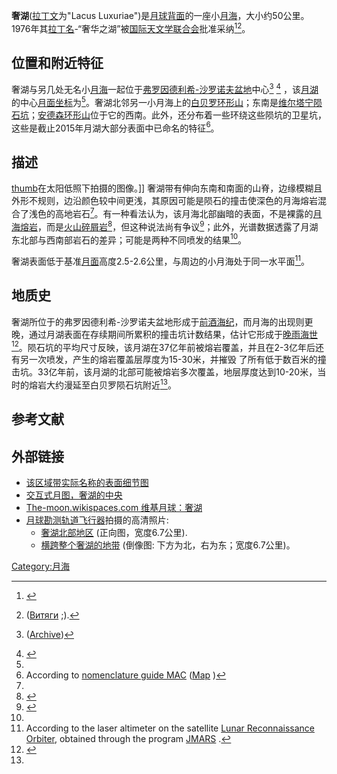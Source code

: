{{Infobox Lunar mare
|name=奢湖
|image=[[Image:Lacus_Luxuriae_(LRO).png|240px]]
|caption=奢湖，[[月球勘测轨道飞行器|月球勘测轨道飞行器]]拍摄的图像，宽度80公里。
|latitude=19
|N_or_S=N
|longitude= 176
|E_or_W=E
|diameter= 50 公里
|eponym=奢華湖}}
'''奢湖'''([[拉丁文|拉丁文]]为"Lacus Luxuriae")是[[月球背面|月球背面]]的一座小[[月海|月海]]，大小约50公里。1976年其[[拉丁语|拉丁名]]-“奢华之湖”被[[国际天文学联合会|国际天文学联合会]]批准采纳<ref name=gazetteer>{{cite web 
 |url=http://planetarynames.wr.usgs.gov/Feature/3211 
 |title=Lacus Luxuriae 
 |work=Gazetteer of Planetary Nomenclature 
 |publisher=International Astronomical Union (IAU) Working Group for Planetary System Nomenclature (WGPSN) 
 |date=2010-10-18 
 |accessdate=2015-06-17 
 |archiveurl=https://archive.is/20121226180726/http://planetarynames.wr.usgs.gov/Feature/3211 
 |archivedate=2012-12-26 
 |deadurl=no 
 }}</ref><ref name=Transactions_16B_1977>{{cite book
 |title     = Transactions of the IAU: volume XVIB (Proceedings of the 16th General Assembly of the IAU)
 |url       = https://archive.org/details/proceedingsofsix0016inte
 |author    = E. Müller & A. Jappel
 |publisher = D. Reidel Publishing Company
 |date      = 1977
 |isbn      = 90-277-0836-3
 |pages     = [https://archive.org/details/proceedingsofsix0016inte/page/350 350]
}} ([http://the-moon.wikispaces.com/IAU+Transactions+XVIB Витяги] {{WebCite|url=https://www.webcitation.org/6YikpDLY0?url=http://the-moon.wikispaces.com/IAU+Transactions+XVIB?responseToken=097721a1578f7ec5452abd642e5fcf3ff |date=20150522180039 |dateformat=iso }};).</ref>。

==位置和附近特征==
奢湖与另几处无名小[[月海|月海]]一起位于[[弗罗因德利希-沙罗诺夫盆地|弗罗因德利希-沙罗诺夫盆地]]中心<ref name=Morota_2011>{{cite journal 
 |title=Timing and duration of mare volcanism in the central region of the northern farside of the Moon 
 |author=Morota T., Haruyama J., Ohtake M. et al. 
 |year=2011 
 |journal=Earth, Planets and Space 
 |volume=63 
 |issue=1 
 |pages=5–13 
 |doi=10.5047/eps.2010.02.009 
 |bibcode=2011EP&S...63....5M 
 |url=http://link.springer.com/content/pdf/10.5047%2Feps.2010.02.009.pdf 
 |access-date=2016-04-19 
 |archive-date=2013-05-16 
 |archive-url=https://web.archive.org/web/20130516193624/http://www.terrapub.co.jp/journals/EPS/pdf/free/2011/63010005.pdf 
 |dead-url=no 
 }} ([https://web.archive.org/web/20130516193624/http://www.terrapub.co.jp/journals/EPS/pdf/free/2011/63010005.pdf Archive])</ref>
<ref name=Wood_2004>{{cite web 
 |url=http://www.lpod.org/cwm/DataStuff/Lunar%20Basins.htm 
 |title=Impact Basin Database 
 |author=Wood C. A. 
 |publisher=lpod.org 
 |language=en 
 |date=2004-08-14 
 |accessdate=2015-07-14 
 |archiveurl=https://web.archive.org/web/20140807080738/http://www.lpod.org/cwm/DataStuff/Lunar%20Basins.htm 
 |archivedate=2014-08-07 
 |deadurl=yes 
 }}</ref>
，该[[月湖|月湖]]的中心[[月面坐标|月面坐标]]为{{Coord|19.4|N|175.5|E|globe:Moon}}<ref name=gazetteer/>。奢湖北邻另一小月海上的[[白贝罗环形山|白贝罗环形山]]；东南是[[维尔塔宁陨石坑|维尔塔宁陨石坑]]；[[安德森环形山|安德森环形山]]位于它的西南。此外，还分布着一些环绕这些陨坑的卫星坑，这些是截止2015年月湖大部分表面中已命名的特征<ref>According to [http://planetarynames.wr.usgs.gov nomenclature guide МАС] {{WebCite|url=https://www.webcitation.org/6EOCinkK0?url=http://planetarynames.wr.usgs.gov/ |date=20130213011459 |dateformat=iso }} ([http://planetarynames.wr.usgs.gov/images/Lunar/lac_50_wac.pdf Map] {{Wayback|url=http://planetarynames.wr.usgs.gov/images/Lunar/lac_50_wac.pdf |date=20161213015951 }})</ref>。

==描述==
{{Location map
| {{Moon}}
| width      = 240
| float      = right
| border     = (none)
| caption    = 奢湖所处月球背面的位置
| alt        = 奢湖的位置
| AlternativeMap =Moon_farside_LRO_color_mosaic.png
| mark       = Flashspot.gif
| marksize   = 9
| lat_deg    =30 
| lat_dir    = N
| lon_deg    =-11
| lon_dir    = E
}}
[[image:Lacus-luxuriae-clem1.jpg|thumb]]在太阳低照下拍摄的图像。]]
奢湖带有伸向东南和南面的山脊，边缘模糊且外形不规则，边沿颜色较中间更浅，其原因可能是陨石的撞击使深色的月海熔岩混合了浅色的高地岩石<ref name=Morota_2011/>。有一种看法认为，该月海北部幽暗的表面，不是裸露的[[月海|月海]][[熔岩|熔岩]]，而是[[火山碎屑岩|火山碎屑岩]]<ref name=Gustafson_2012>{{cite journal
 |author       = Gustafson, J. Olaf; Bell, J. F., III; Gaddis, L. R.; Hawke, B. R.; Giguere, T. A.
 |title        = Characterization of previously unidentified lunar pyroclastic deposits using Lunar Reconnaissance Orbiter Camera data
 |journal      = Journal of Geophysical Research
 |volume       = 117
 |issue        = E12
 |date         = 2012
 |bibcode      = 2012JGRE..117.0H25G
 |doi          = 10.1029/2011JE003893
 |url          = http://onlinelibrary.wiley.com/doi/10.1029/2011JE003893/pdf
 |access-date  = 2016-04-19
 |archive-date = 2015-09-12
 |archive-url  = https://web.archive.org/web/20150912220720/http://onlinelibrary.wiley.com/doi/10.1029/2011JE003893/pdf
 |dead-url     = no
}}</ref>，但这种说法尚有争议<ref name=Besse_2014>{{cite journal 
 |title=Volcanic glass signatures in spectroscopic survey of newly proposed lunar pyroclastic deposits 
 |author=Besse, S.; Sunshine, J. M.; Gaddis, L. R. 
 |year=2014 
 |journal=Journal of Geophysical Research: Planets 
 |volume=119 
 |issue=2 
 |pages=355–372 
 |doi=10.1002/2013JE004537 
 |bibcode=2014JGRE..119..355B 
 |url=http://www.planetary.brown.edu/pdfs/Besse-Lunar%20Pyroclastic%20Glasses-jgre20209-1.pdf 
 |deadurl=yes 
 |archiveurl=https://web.archive.org/web/20150716222627/http://www.planetary.brown.edu/pdfs/Besse-Lunar%20Pyroclastic%20Glasses-jgre20209-1.pdf 
 |archivedate=2015-07-16 
 |access-date=2016-04-19 
 }}</ref>；此外，光谱数据透露了月湖东北部与西南部岩石的差异；可能是两种不同喷发的结果<ref name=Besse_2014/>。

奢湖表面低于基准[[月面学|月面]]高度2.5-2.6公里，与周边的小月海处于同一水平面<ref name=JMARS>According to the laser altimeter on the satellite [[月球勘测轨道飞行器|Lunar Reconnaissance Orbiter]], obtained through the program [http://jmars.asu.edu JMARS] {{Wayback|url=http://jmars.asu.edu/ |date=20190122103100 }}.</ref>。

==地质史==
奢湖所位于的弗罗因德利希-沙罗诺夫盆地形成于[[前酒海纪|前酒海纪]]，而月海的出现则更晚，通过月湖表面在存续期间所累积的撞击坑计数结果，估计它形成于[[晚雨海世|晚雨海世]]<ref name=Wilhelms_1987_8>{{cite book
 |series       = United States Geological Survey Professional Paper 1348
 |title        = Geologic History of the Moon
 |url          = http://ser.sese.asu.edu/GHM
 |author       = Wilhelms D.
 |date         = 1987
 |access-date  = 2016-04-19
 |archive-date = 2013-05-14
 |archive-url  = https://web.archive.org/web/20130514114936/http://ser.sese.asu.edu/GHM/ghm_04txt.pdf
 |dead-url     = yes
}}</ref>。陨石坑的平均尺寸反映，该月湖在37亿年前被熔岩覆盖，并且在2-3亿年后还有另一次喷发，产生的熔岩覆盖层厚度为15-30米，并摧毁
了所有低于数百米的撞击坑。33亿年前，该月湖的北部可能被熔岩多次覆盖，地层厚度达到10-20米，当时的熔岩大约漫延至白贝罗陨石坑附近<ref name=Morota_2011/>。

==参考文献==
{{reflist}}

== 外部链接 ==
* [http://planetarynames.wr.usgs.gov/images/Lunar/lac_50_wac.pdf 该区域带实际名称的表面细节图]{{Wayback|url=http://planetarynames.wr.usgs.gov/images/Lunar/lac_50_wac.pdf |date=20161213015951 }}
* [http://wms.lroc.asu.edu/lroc?projection=ORTHO&c_lon=175.5&c_lat=19.4&resolution=73.05454999604635&layers=WAC_NEARSIDE_NOSLEW 交互式月图，奢湖的中央] {{Wayback|url=http://wms.lroc.asu.edu/lroc?projection=ORTHO&c_lon=175.5&c_lat=19.4&resolution=73.05454999604635&layers=WAC_NEARSIDE_NOSLEW |date=20190814210915 }}
* [http://the-moon.wikispaces.com/Lacus+Luxuriae The-moon.wikispaces.com 维基月球：奢湖] {{Wayback|url=http://the-moon.wikispaces.com/Lacus+Luxuriae |date=20180731210514 }}
* [[月球勘测轨道飞行器|月球勘测轨道飞行器]]拍摄的高清照片:
** [http://wms.lroc.asu.edu/lroc/view_lroc/LRO-L-LROC-2-EDR-V1.0/M1128329965LE 奢湖北部地区] {{Wayback|url=http://wms.lroc.asu.edu/lroc/view_lroc/LRO-L-LROC-2-EDR-V1.0/M1128329965LE |date=20190816152758 }}(正向图，宽度6.7公里).
** [http://wms.lroc.asu.edu/lroc/view_lroc/LRO-L-LROC-2-EDR-V1.0/M1113027516RE 横跨整个奢湖的地带] {{Wayback|url=http://wms.lroc.asu.edu/lroc/view_lroc/LRO-L-LROC-2-EDR-V1.0/M1113027516RE |date=20190811023805 }}(倒像图: 下方为北，右为东；宽度6.7公里)。

{{Lunar maria}}

[[Category:月海|Category:月海]]